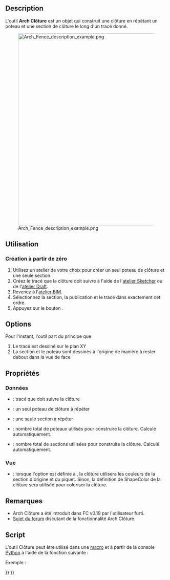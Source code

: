 <languages/>

{{Docnav/fr
|[[Arch_Frame/fr|Ossature]]
|[[Arch_Truss/fr|Treillis]]
|[[BIM_Workbench/fr|Atelier BIM]]
|IconL=Arch_Frame.svg
|IconR=Arch_Truss.svg
|IconC=Workbench_BIM.svg
}}

{{VeryImportantMessage|Cette commande fait partie de l'ensemble intégré de l'[[BIM_Workbench/fr|atelier BIM]] avec la V1.0<br>
Cette page a été mise à jour pour cette version.}}

{{GuiCommand/fr
|Name=Arch Fence
|Name/fr=Arch Clôture
|MenuLocation=3D/BIM → Clôture
|Workbenches=[[BIM_Workbench/fr|BIM]]
|Version=0.19
}}

==Description==

L'outil '''Arch Clôture''' est un objet qui construit une clôture en répétant un poteau et une section de clôture le long d'un tracé donné.

[[Image:Arch Fence description example.png|600px]]

<span id="Usage"></span>
==Utilisation==

<span id="Creating_from_scratch"></span>
===Création à partir de zéro===

# Utilisez un atelier de votre choix pour créer un seul poteau de clôture et une seule section.
# Créez le tracé que la clôture doit suivre à l'aide de l'[[Sketcher_Workbench/fr|atelier Sketcher]] ou de l'[[Draft_Workbench/fr|atelier Draft]].
# Revenez à l'[[BIM_Workbench/fr|atelier BIM]].
# Sélectionnez la section, la publication et le tracé dans exactement cet ordre.
# Appuyez sur le bouton {{Button|[[Image:Arch_Fence.svg|16px]][[Arch_Fence/fr|Clôture]]}}.

==Options==

Pour l'instant, l'outil part du principe que
# Le tracé est dessiné sur le plan XY
# La section et le poteau sont dessinés à l'origine de manière à rester debout dans la vue de face

<span id="Properties"></span>
==Propriétés==

<span id="Data"></span>
=== Données ===

* {{PropertyData|Path}} : tracé que doit suivre la clôture
* {{PropertyData|Post}} : un seul poteau de clôture à répéter
* {{PropertyData|Section}} : une seule section à répéter
* {{PropertyData|Number Of Posts}} : nombre total de poteaux utilisés pour construire la clôture. Calculé automatiquement.
* {{PropertyData|Number Of Sections}} : nombre total de sections utilisées pour construire la clôture. Calculé automatiquement.

<span id="View"></span>
=== Vue ===

* {{PropertyView|Use Original Colors}} : lorsque l'option est définie à {{TRUE}}, la clôture utilisera les couleurs de la section d'origine et du piquet. Sinon, la définition de ShapeColor de la clôture sera utilisée pour coloriser la clôture.

<span id="Notes"></span>
== Remarques ==

* Arch Clôture a été introduit dans FC v0.19 par l'utilisateur furti.
* [https://forum.freecadweb.org/viewtopic.php?t=36149 Sujet du forum] discutant de la fonctionnalité Arch Clôture.

<span id="Scripting"></span>
==Script==

L'outil Clôture peut être utilisé dans une [[Macros/fr|macro]] et à partir de la console [[Python/fr|Python]] à l'aide de la fonction suivante :

{{Code|code=
Fence = buildFence(section, post, path)
}}

Exemple :

{{Code|code=
import FreeCAD
import Part
import Arch

parts = []

parts.append(Part.makeBox(2000, 50, 30, FreeCAD.Vector(0, 0, 1000 - 30)))
parts.append(Part.makeBox(2000, 50, 30))
parts.append(Part.makeBox(20, 20, 1000 - 60, FreeCAD.Vector(0, 15, 30)))
parts.append(Part.makeBox(20, 20, 1000 - 60, FreeCAD.Vector(1980, 15, 30)))

for i in range(8):
    parts.append(Part.makeBox(20, 20, 1000 - 60, FreeCAD.Vector((2000 / 9 * (i + 1)) - 10, 15, 30)))

Part.show(Part.makeCompound(parts), "Fence_section")
fence_section = FreeCAD.ActiveDocument.Fence_section

sketch = FreeCAD.ActiveDocument.addObject("Sketcher::SketchObject", "Path")
sketch.Placement = FreeCAD.Placement(FreeCAD.Vector(0, 0, 0), FreeCAD.Rotation(0, 0, 0, 1))
sketch.addGeometry(Part.LineSegment(FreeCAD.Vector(0, 0, 0), FreeCAD.Vector(20000, 0, 0)), False)
sketch.addGeometry(Part.LineSegment(FreeCAD.Vector(20000, 0, 0), FreeCAD.Vector(20000, 20000, 0)), False)

post = Part.makeBox(100, 100, 1000, FreeCAD.Vector(0, 0, 0))
Part.show(post, "Post")
post = FreeCAD.ActiveDocument.Post

Fence = Arch.buildFence(fence_section, post, sketch)
}}


{{Docnav/fr
|[[Arch_Frame/fr|Ossature]]
|[[Arch_Truss/fr|Treillis]]
|[[BIM_Workbench/fr|Atelier BIM]]
|IconL=Arch_Frame.svg
|IconR=Arch_Truss.svg
|IconC=Workbench_BIM.svg
}}

{{BIM_Tools_navi{{#translation:}}}}
{{Userdocnavi{{#translation:}}}}
